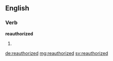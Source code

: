 ==English==

===Verb===
'''reauthorized'''

# {{en-past of|reauthorize}}

[[de:reauthorized]]
[[mg:reauthorized]]
[[sv:reauthorized]]